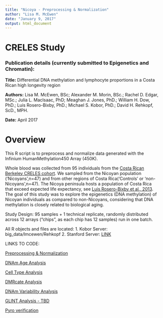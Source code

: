 ```yaml
---
title: "Nicoya - Preprocessing & Normalization"
author: "Lisa M. McEwen"
date: "January 9, 2017"
output: html_document
---
```


# CRELES Study

### Publication details (currently submitted to Epigenetics and Chromatin):
__Title:__ Differential DNA methylation and lymphocyte proportions in a Costa Rican high longevity region

__Authors:__ Lisa M. McEwen, BSc; Alexander M. Morin, BSc.; Rachel D. Edgar, MSc.; Julia L. MacIsaac, PhD; Meaghan J. Jones, PhD.; William H. Dow, PhD.; Luis Rosero-Bixby, PhD.; Michael S. Kobor, PhD.; David H. Rehkopf, ScD., MPH.

__Date:__ April 2017


Overview
======
This R script is to preprocess and normalize data generated with the Infinium HumanMethylation450 Array (450K).

Whole blood was collected from 95 individuals from the [Costa Rican Berkeley CRELES cohort](http://www.creles.berkeley.edu/). We sampled from the Nicoyan population ('Nicoyans',n=47) and from other regions of Costa Rica('Controls' or 'non-Nicoyans',n=47). The Nicoya peninsula hosts a population of Costa Rica that exceed expected life expectancy, see [Luis Rosero-Bixby et al., 2013](http://pubmedcentralcanada.ca/pmcc/articles/PMC4241350/). The goal of this study was to explore the epigenetics (DNA methylation) of Nicoyan individuals as compared to non-Nicoyans, considering that DNA methylation is closely related to biological aging. 

Study Design: 
95 samples + 1 technical replicate, randomly distributed across 12 arrays ("chips", as each chip has 12 samples) run in one batch.

All R objects and files are located:
1. Kobor Server: big_data/lmcewen/Rehkopf
2. Stanford Server: [LINK](tbd)

LINKS TO CODE:

[Preprocessing & Normalization](https://github.com/lmcewen/CRELES/blob/master/GitScripts/NICOYA_PreprocessingNormaltion_toupload.Rmd)

[DNAm Age Analysis](https://github.com/lmcewen/CRELES/blob/master/GitScripts/NICOYA_DNAmAgeAnalysis_toupload.Rmd)

[Cell Type Analysis](https://github.com/lmcewen/CRELES/blob/master/GitScripts/NICOYA_CellTypeAnalyses_toupload.Rmd)

[DMRcate Analysis](https://github.com/lmcewen/CRELES/blob/master/GitScripts/NICOYA_DMRCATE_toupload.Rmd)

[DNAm Variability Analysis](https://github.com/lmcewen/CRELES/blob/master/GitScripts/NICOYA_DNAm_Variability_analyses_toupload.Rmd)

[GLINT Analysis - TBD](link)

[Pyro verification](https://github.com/lmcewen/CRELES/blob/master/GitScripts/Nicoya_pyro.Rmd)
